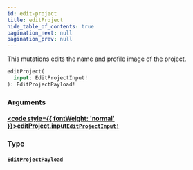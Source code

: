 ```yaml
---
id: edit-project
title: editProject
hide_table_of_contents: true
pagination_next: null
pagination_prev: null
---
```








This mutations edits the name and profile image of the project.

```graphql
editProject(
  input: EditProjectInput!
): EditProjectPayload!
```


### Arguments

#### [<code style={{ fontWeight: 'normal' }}>editProject.<b>input</b></code>](#)<Bullet />[`EditProjectInput!`](/api/inputs/edit-project-input) <Badge class="secondary" text="non-null"/> <Badge class="secondary" text="input"/>
> 
> 

### Type

#### [`EditProjectPayload`](/api/objects/edit-project-payload) <Badge class="secondary" text="object"/>
> 
> 





